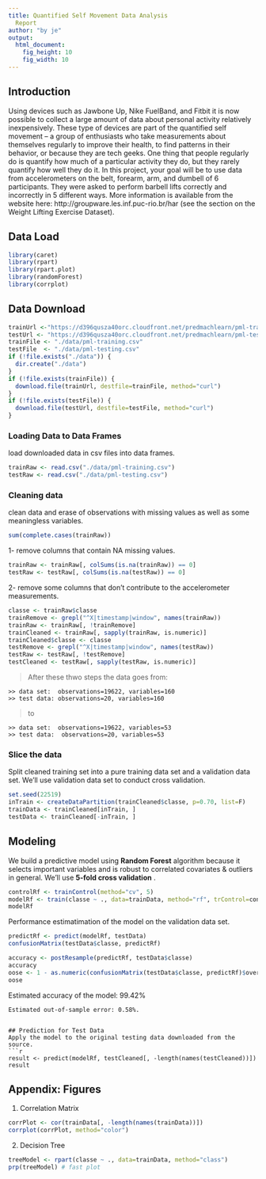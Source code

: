 ```yaml
---
title: Quantified Self Movement Data Analysis
  Report
author: "by je"
output:
  html_document:
    fig_height: 10
    fig_width: 10
---
```


## Introduction 

Using devices such as Jawbone Up, Nike FuelBand, and Fitbit it is now possible to collect a large amount of data about personal activity relatively inexpensively. These type of devices are part of the quantified self movement – a group of enthusiasts who take measurements about themselves regularly to improve their health, to find patterns in their behavior, or because they are tech geeks. One thing that people regularly do is quantify how much of a particular activity they do, but they rarely quantify how well they do it. In this project, your goal will be to use data from accelerometers on the belt, forearm, arm, and dumbell of 6 participants. They were asked to perform barbell lifts correctly and incorrectly in 5 different ways. More information is available from the website here: http://groupware.les.inf.puc-rio.br/har (see the section on the Weight Lifting Exercise Dataset). 

## Data Load 
```r
library(caret)
library(rpart)
library(rpart.plot)
library(randomForest)
library(corrplot)
```
## Data Download
```r
trainUrl <-"https://d396qusza40orc.cloudfront.net/predmachlearn/pml-training.csv"
testUrl <- "https://d396qusza40orc.cloudfront.net/predmachlearn/pml-testing.csv"
trainFile <- "./data/pml-training.csv"
testFile  <- "./data/pml-testing.csv"
if (!file.exists("./data")) {
  dir.create("./data")
}
if (!file.exists(trainFile)) {
  download.file(trainUrl, destfile=trainFile, method="curl")
}
if (!file.exists(testFile)) {
  download.file(testUrl, destfile=testFile, method="curl")
}
```  
### Loading Data to Data Frames
load downloaded data in csv files into data frames.  
```r
trainRaw <- read.csv("./data/pml-training.csv")
testRaw <- read.csv("./data/pml-testing.csv")

```
### Cleaning data
clean data and erase of observations with missing values as well as some meaningless variables.
```r
sum(complete.cases(trainRaw))
```
1- remove columns that contain NA missing values.
```r
trainRaw <- trainRaw[, colSums(is.na(trainRaw)) == 0] 
testRaw <- testRaw[, colSums(is.na(testRaw)) == 0] 
```  
2- remove some columns that don't contribute to the accelerometer measurements.
```r
classe <- trainRaw$classe
trainRemove <- grepl("^X|timestamp|window", names(trainRaw))
trainRaw <- trainRaw[, !trainRemove]
trainCleaned <- trainRaw[, sapply(trainRaw, is.numeric)]
trainCleaned$classe <- classe
testRemove <- grepl("^X|timestamp|window", names(testRaw))
testRaw <- testRaw[, !testRemove]
testCleaned <- testRaw[, sapply(testRaw, is.numeric)]
```
> After these thwo steps the data goes from:
```
>> data set:  observations=19622, variables=160
>> test data: observations=20, variables=160
```
> to
```
>> data set:  observations=19622, variables=53
>> test data:  observations=20, variables=53
```

### Slice the data
Split cleaned training set into a pure training data set and a validation data set. We'll use validation data set to conduct cross validation. 
```r
set.seed(22519)
inTrain <- createDataPartition(trainCleaned$classe, p=0.70, list=F)
trainData <- trainCleaned[inTrain, ]
testData <- trainCleaned[-inTrain, ]
```

## Modeling
We build a predictive model using **Random Forest** algorithm because it selects important variables and is robust to correlated covariates & outliers in general. We'll use **5-fold cross validation** .  
```r
controlRf <- trainControl(method="cv", 5)
modelRf <- train(classe ~ ., data=trainData, method="rf", trControl=controlRf, ntree=250)
modelRf
```
Performance estimatimation of the model on the validation data set.  
```r
predictRf <- predict(modelRf, testData)
confusionMatrix(testData$classe, predictRf)
```
```r
accuracy <- postResample(predictRf, testData$classe)
accuracy
oose <- 1 - as.numeric(confusionMatrix(testData$classe, predictRf)$overall[1])
oose
```
Estimated accuracy of the model: 99.42% 
```
Estimated out-of-sample error: 0.58%.


## Prediction for Test Data
Apply the model to the original testing data downloaded from the source.
```r
result <- predict(modelRf, testCleaned[, -length(names(testCleaned))])
result
```  


## Appendix: Figures
1. Correlation Matrix  
```r
corrPlot <- cor(trainData[, -length(names(trainData))])
corrplot(corrPlot, method="color")
```
2. Decision Tree 
```r
treeModel <- rpart(classe ~ ., data=trainData, method="class")
prp(treeModel) # fast plot
```